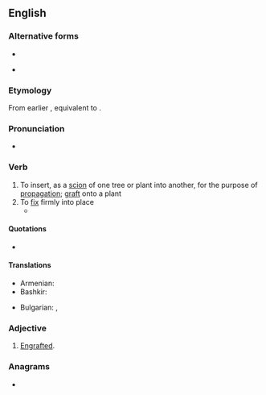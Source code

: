 ==English==

===Alternative forms===
* {{l|en|ingraft}}
* {{l|en|engraff}} {{qualifier|obsolete}}

===Etymology===
From earlier {{m|en|ingraft}}, equivalent to {{prefix|en|en|gloss1=in|graft}}.

===Pronunciation===
* {{IPA|en|/ɪŋˈɡɹæft/|/ɪŋˈɡɹɑːft/}}

===Verb===
{{en-verb}}

# To insert, as a [[scion]] of one tree or plant into another, for the purpose of [[propagation]]; [[graft]] onto a plant
# To [[fix]] firmly into place
#* {{RQ:Shakespeare Sonnets|sonnet=15|passage=Then the conceit of this inconstant stay<br>Sets you most rich in youth before my sight,<br>Where wasteful Time debateth with Decay,<br>To change your day of youth to sullied night;<br>And all in war with Time for love of you,<br>As he takes from you, I '''engraft''' you new.}}

====Quotations====
* {{seeCites|en}}

====Translations====
{{trans-top|To insert, as a [[scion]]}}
* Armenian: {{t+|hy|պատվաստել}}
* Bashkir: {{t|ba|[[ялғау]]|sc=Cyrl}}
{{trans-mid}}
* Bulgarian: {{t+|bg|присаждам}}, {{t+|bg|ашладисвам}}
{{trans-bottom}}

===Adjective===
{{en-adj}}

# {{lb|en|rare}} [[engrafted|Engrafted]].

===Anagrams===
* {{anagrams|en|a=aefgnrt|fragnet}}
